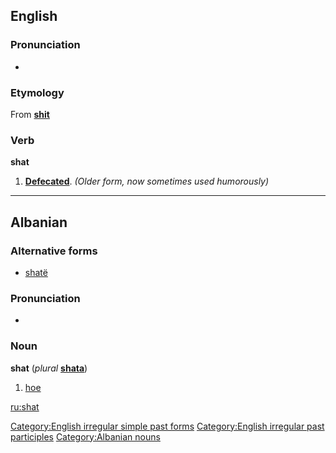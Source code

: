 ==English==

===Pronunciation===
*{{IPA|/ʃæt/}}
*:{{rhymes|æt}}

===Etymology===
From '''[[shit]]'''

===Verb===
'''shat'''

# '''[[defecated|Defecated]]'''. {{past of|shit}} ''(Older form, now sometimes used humorously)'' 

[[Category:English irregular simple past forms]]
[[Category:English irregular past participles]]

----

==Albanian==

===Alternative forms===
*[[shatë]]

===Pronunciation===
*{{IPA|/ʃat/}}

===Noun===
'''shat''' {{m}} (''plural'' '''[[shata]]''')

# [[hoe]]

[[Category:Albanian nouns]]

[[ru:shat]]